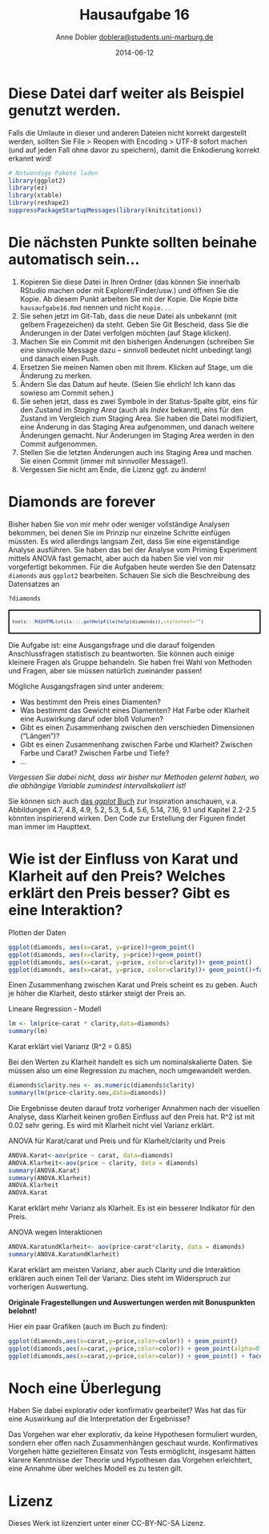 % Hausaufgabe 16
% Anne Dobler <doblera@students.uni-marburg.de>
% 2014-06-12
# Diese Datei darf weiter als Beispiel genutzt werden.

Falls die Umlaute in dieser und anderen Dateien nicht korrekt dargestellt werden, sollten Sie File > Reopen with Encoding > UTF-8 sofort machen (und auf jeden Fall ohne davor zu speichern), damit die Enkodierung korrekt erkannt wird! 

```r
# Notwendige Pakete laden
library(ggplot2)
library(ez)
library(xtable)
library(reshape2)
suppressPackageStartupMessages(library(knitcitations))
```

# Die nächsten Punkte sollten beinahe automatisch sein...
1. Kopieren Sie diese Datei in Ihren Ordner (das können Sie innerhalb RStudio machen oder mit Explorer/Finder/usw.) und öffnen Sie die Kopie. Ab diesem Punkt arbeiten Sie mit der Kopie. Die Kopie bitte `hausaufgabe16.Rmd` nennen und nicht `Kopie...`
2. Sie sehen jetzt im Git-Tab, dass die neue Datei als unbekannt (mit gelbem Fragezeichen) da steht. Geben Sie Git Bescheid, dass Sie die Änderungen in der Datei verfolgen möchten (auf Stage klicken).
3. Machen Sie ein Commit mit den bisherigen Änderungen (schreiben Sie eine sinnvolle Message dazu -- sinnvoll bedeutet nicht unbedingt lang) und danach einen Push.
4. Ersetzen Sie meinen Namen oben mit Ihrem. Klicken auf Stage, um die Änderung zu merken.
5. Ändern Sie das Datum auf heute. (Seien Sie ehrlich! Ich kann das sowieso am Commit sehen.)
6. Sie sehen jetzt, dass es zwei Symbole in der Status-Spalte gibt, eins für den Zustand im *Staging Area* (auch als *Index* bekannt), eins für den Zustand im Vergleich zum Staging Area. Sie haben die Datei modifiziert, eine Änderung in das Staging Area aufgenommen, und danach weitere Änderungen gemacht. Nur Änderungen im Staging Area werden in den Commit aufgenommen.
7. Stellen Sie die letzten Änderungen auch ins Staging Area und machen Sie einen Commit (immer mit sinnvoller Message!).
8. Vergessen Sie nicht am Ende, die Lizenz ggf. zu ändern!

# Diamonds are forever 
Bisher haben Sie von mir mehr oder weniger vollständige Analysen bekommen, bei denen Sie im Prinzip nur einzelne Schritte einfügen müssten. Es wird allerdings langsam Zeit, dass Sie eine eigenständige Analyse ausführen. Sie haben das bei der Analyse vom Priming Experiment mittels ANOVA fast gemacht, aber auch da haben Sie viel von mir vorgefertigt bekommen. Für die Aufgaben heute werden Sie den Datensatz `diamonds` aus `ggplot2` bearbeiten. Schauen Sie sich die Beschreibung des Datensatzes an

```r
?diamonds
```
<div style="border: 2px solid black; padding: 5px; font-size: 80%;">
```r
tools:::Rd2HTML(utils:::.getHelpFile(help(diamonds)),stylesheet="")
```
</div>

Die Aufgabe ist: eine Ausgangsfrage und die darauf folgenden Anschlussfragen statistisch zu beantworten. Sie können auch einige kleinere Fragen als Gruppe behandeln. Sie haben frei Wahl von Methoden und Fragen, aber sie müssen natürlich zueinander passen!

Mögliche Ausgangsfragen sind unter anderem:

* Was bestimmt den Preis eines Diamenten?
* Was bestimmt das Gewicht eines Diamenten? Hat Farbe oder Klarheit eine Auswirkung daruf oder bloß Volumen?
* Gibt es einen Zusammenhang zwischen den verschieden Dimensionen ("Längen")? 
* Gibt es einen Zusammenhang zwischen Farbe und Klarheit? Zwischen Farbe und Carat? Zwischen Farbe und Tiefe?
* ...

*Vergessen Sie dabei nicht, dass wir bisher nur Methoden gelernt haben, wo die abhängige Variable zumindest intervallskaliert ist!*


Sie können sich auch [das *ggplot* Buch](http://dx.doi.org/10.1007/978-0-387-98141-3) zur Inspiration anschauen, v.a. Abbildungen 4.7, 4.8, 4.9, 5.2, 5.3, 5.4, 5.6, 5.14, 7.16, 9.1  und Kapitel 2.2-2.5 könnten inspirierend wirken. Den Code zur Erstellung der Figuren findet man immer im Haupttext.

# Wie ist der Einfluss von Karat und Klarheit auf den Preis? Welches erklärt den Preis besser? Gibt es eine Interaktion?

Plotten der Daten

```r
ggplot(diamonds, aes(x=carat, y=price))+geom_point()
ggplot(diamonds, aes(x=clarity, y=price))+geom_point()
ggplot(diamonds, aes(x=carat, y=price, color=clarity))+ geom_point()
ggplot(diamonds, aes(x=carat, y=price, color=clarity))+ geom_point()+facet_wrap(~color)
```

Einen Zusammenhang zwischen Karat und Preis scheint es zu geben. Auch je höher die Klarheit, desto stärker steigt der Preis an. 


Lineare Regression - Modell

```r
lm <- lm(price~carat * clarity,data=diamonds)
summary(lm)
```

Karat erklärt viel Varianz (R^2 = 0.85)

Bei den Werten zu Klarheit handelt es sich um nominalskalierte Daten. Sie müssen also um eine Regression zu machen, noch umgewandelt werden. 

```r
diamonds$clarity.neu <- as.numeric(diamonds$clarity)
summary(lm(price~clarity.neu,data=diamonds))
```
Die Ergebnisse deuten darauf trotz vorheriger Annahmen nach der visuellen Analyse, dass Klarheit keinen großen Einfluss auf den Preis hat. R^2 ist mit 0.02 sehr gering. Es wird mit Klarheit nicht viel Varianz erklärt. 


ANOVA für Karat/carat und Preis und für Klarheit/clarity und Preis

```r
ANOVA.Karat<-aov(price ~ carat, data=diamonds)
ANOVA.Klarheit<-aov(price ~ clarity, data = diamonds)
summary(ANOVA.Karat)
summary(ANOVA.Klarheit)
ANOVA.Klarheit
ANOVA.Karat
```

Karat erklärt mehr Varianz als Klarheit. Es ist ein besserer Indikator für den Preis. 


ANOVA wegen Interaktionen
```r
ANOVA.KaratundKlarheit<- aov(price~carat*clarity, data = diamonds)
summary(ANOVA.KaratundKlarheit)
```

Karat erklärt am meisten Varianz, aber auch Clarity und die Interaktion erklären auch einen Teil der Varianz. Dies steht im Widerspruch zur vorherigen Auswertung. 
 
**Originale Fragestellungen und Auswertungen werden mit Bonuspunkten belohnt!** 

Hier ein paar Grafiken (auch im Buch zu finden):
```r
ggplot(diamonds,aes(x=carat,y=price,color=color)) + geom_point()
ggplot(diamonds,aes(x=carat,y=price,color=color)) + geom_point(alpha=0.3)
ggplot(diamonds,aes(x=carat,y=price,color=color)) + geom_point() + facet_wrap(~color)
```

# Noch eine Überlegung
Haben Sie dabei explorativ oder konfirmativ gearbeitet? Was hat das für eine Auswirkung auf die Interpretation der Ergebnisse?

Das Vorgehen war eher explorativ, da keine Hypothesen formuliert wurden, sondern eher offen nach Zusammenhängen geschaut wurde. Konfirmatives Vorgehen hätte gezielteren Einsatz von Tests ermöglicht, insgesamt hätten klarere Kenntnisse der Theorie und Hypothesen das Vorgehen erleichtert, eine Annahme über welches Modell es zu testen gilt. 

# Lizenz
Dieses Werk ist lizenziert unter einer CC-BY-NC-SA Lizenz.
